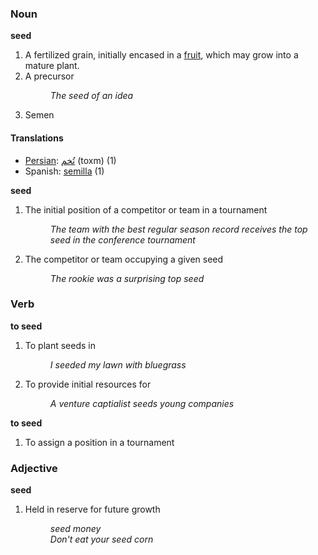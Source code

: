 === Noun ===

'''seed'''

# A fertilized grain, initially encased in a [[fruit]], which may grow into a mature plant.
# A precursor
#: ''The seed of an idea''
# Semen

====Translations====
*[[Persian]]:  [[تُخم]] (toxm) (1)
*Spanish:  [[semilla]] (1)


'''seed'''
# The initial position of a competitor or team in a tournament
#: ''The team with the best regular season record receives the top seed in the conference tournament''
# The competitor or team occupying a given seed
#: ''The rookie was a surprising top seed''


=== Verb ===
'''to seed'''

# To plant seeds in
#: ''I seeded my lawn with bluegrass''
# To provide initial resources for
#: ''A venture captialist seeds young companies''

'''to seed'''

# To assign a position in a tournament

=== Adjective ===
'''seed'''
# Held in reserve for future growth
#: ''seed money''
#: ''Don't eat your seed corn''